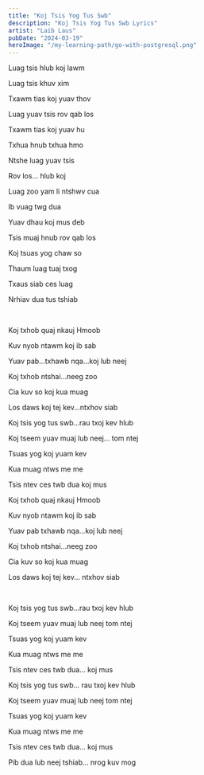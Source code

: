 ```yaml
---
title: "Koj Tsis Yog Tus Swb"
description: "Koj Tsis Yog Tus Swb Lyrics"
artist: "Laib Laus"
pubDate: "2024-03-19"
heroImage: "/my-learning-path/go-with-postgresql.png"
---
```


Luag tsis hlub koj lawm

Luag tsis khuv xim

Txawm tias koj yuav thov

Luag yuav tsis rov qab los

Txawm tias koj yuav hu

Txhua hnub txhua hmo

Ntshe luag yuav tsis

Rov los... hlub koj

Luag zoo yam li ntshwv cua

Ib vuag twg dua

Yuav dhau koj mus deb

Tsis muaj hnub rov qab los

Koj tsuas yog chaw so

Thaum luag tuaj txog

Txaus siab ces luag

Nrhiav dua tus tshiab

<br />

Koj txhob quaj nkauj Hmoob

Kuv nyob ntawm koj ib sab

Yuav pab...txhawb nqa...koj lub neej

Koj txhob ntshai...neeg zoo

Cia kuv so koj kua muag

Los daws koj tej kev...ntxhov siab

Koj tsis yog tus swb...rau txoj kev hlub

Koj tseem yuav muaj lub neej... tom ntej

Tsuas yog koj yuam kev

Kua muag ntws me me

Tsis ntev ces twb dua koj mus

Koj txhob quaj nkauj Hmoob

Kuv nyob ntawm koj ib sab

Yuav pab txhawb nqa...koj lub neej

Koj txhob ntshai...neeg zoo

Cia kuv so koj kua muag

Los daws koj tej kev... ntxhov siab

<br />

Koj tsis yog tus swb...rau txoj kev hlub

Koj tseem yuav muaj lub neej tom ntej

Tsuas yog koj yuam kev

Kua muag ntws me me

Tsis ntev ces twb dua... koj mus

Koj tsis yog tus swb... rau txoj kev hlub

Koj tseem yuav muaj lub neej tom ntej

Tsuas yog koj yuam kev

Kua muag ntws me me

Tsis ntev ces twb dua... koj mus

Pib dua lub neej tshiab... nrog kuv mog
